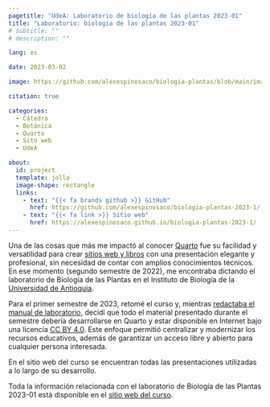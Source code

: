 ```yaml
---
pagetitle: "UdeA: Laboratorio de biología de las plantas 2023-01"
title: "Laboratorio: biología de las plantas 2023-01"
# subtitle: ""
# description: ""

lang: es

date: 2023-03-02

image: https://github.com/alexespinosaco/biologia-plantas/blob/main/images/bldp.png?raw=true

citation: true

categories: 
  - Cátedra
  - Botánica
  - Quarto
  - Sito web
  - UdeA

about:
  id: project
  template: jolla
  image-shape: rectangle
  links:
    - text: "{{< fa brands github >}} GitHub"
      href: https://github.com/alexespinosaco/biologia-plantas-2023-1/
    - text: "{{< fa link >}} Sitio web"
      href: https://alexespinosaco.github.io/biologia-plantas-2023-1/
---
```


:::{ #project}
:::

Una de las cosas que más me impactó al conocer [Quarto](https://quarto.org/) fue su facilidad y versatilidad para crear [sitios web y libros](https://quarto.org/docs/gallery/) con una presentación elegante y profesional, sin necesidad de contar con amplios conocimientos técnicos. En ese momento (segundo semestre de 2022), me encontraba dictando el laboratorio de Biología de las Plantas en el Instituto de Biología de la [Universidad de Antioquia](https://udea.edu.co/).  

Para el primer semestre de 2023, retomé el curso y, mientras [redactaba el manual de laboratorio](/projects/2023-03-02_biologia-plantas-manual/), decidí que todo el material presentado durante el semestre debería desarrollarse en Quarto y estar disponible en Internet bajo una licencia [CC BY 4.0](https://creativecommons.org/licenses/by/4.0/). Este enfoque permitió centralizar y modernizar los recursos educativos, además de garantizar un acceso libre y abierto para cualquier persona interesada.  

En el sitio web del curso se encuentran todas las presentaciones utilizadas a lo largo de su desarrollo.  

Toda la información relacionada con el laboratorio de Biología de las Plantas 2023-01 está disponible en el [sitio web del curso](https://alexespinosaco.github.io/biologia-plantas-2023-1/).  
